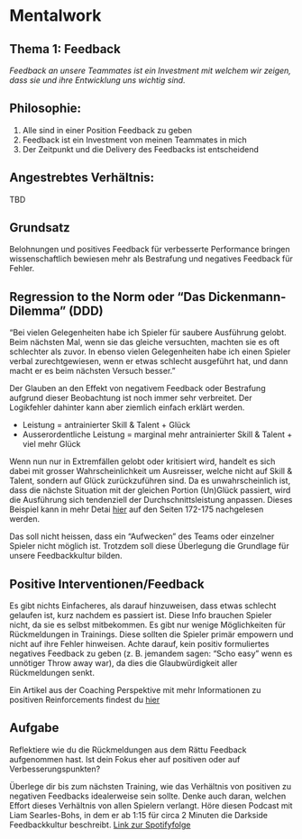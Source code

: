 # Mentalwork

## Thema 1: Feedback

*Feedback an unsere Teammates ist ein Investment mit welchem wir zeigen, dass sie und ihre Entwicklung uns wichtig sind.*

## Philosophie: 
1. Alle sind in einer Position Feedback zu geben
2. Feedback ist ein Investment von meinen Teammates in mich
3. Der Zeitpunkt und die Delivery des Feedbacks ist entscheidend

## Angestrebtes Verhältnis:
TBD

## Grundsatz
Belohnungen und positives Feedback für verbesserte Performance bringen wissenschaftlich bewiesen mehr als Bestrafung und negatives Feedback für Fehler. 

## Regression to the Norm oder “Das Dickenmann-Dilemma” (DDD)

“Bei vielen Gelegenheiten habe ich Spieler für saubere Ausführung gelobt. Beim nächsten Mal, wenn sie das gleiche versuchten, machten sie es oft schlechter als zuvor. In ebenso vielen Gelegenheiten habe ich einen Spieler verbal zurechtgewiesen, wenn er etwas schlecht ausgeführt hat, und dann macht er es beim nächsten Versuch besser.”

Der Glauben an den Effekt von negativem Feedback oder Bestrafung aufgrund dieser Beobachtung ist noch immer sehr verbreitet. Der Logikfehler dahinter kann aber ziemlich einfach erklärt werden. 

- Leistung = antrainierter Skill & Talent + Glück
- Ausserordentliche Leistung = marginal mehr antrainierter Skill & Talent + viel mehr Glück

Wenn nun nur in Extremfällen gelobt oder kritisiert wird, handelt es sich dabei mit grosser Wahrscheinlichkeit um Ausreisser, welche nicht auf Skill & Talent, sondern auf Glück zurückzuführen sind. Da es unwahrscheinlich ist, dass die nächste Situation mit der gleichen Portion (Un)Glück passiert, wird die Ausführung sich tendenziell der Durchschnittsleistung anpassen. Dieses Beispiel kann in mehr Detai	[hier](http://dspace.vnbrims.org:13000/jspui/bitstream/123456789/2224/1/Daniel-Kahneman-Thinking-Fast-and-Slow-.pdf) auf den Seiten 172-175 nachgelesen werden.

Das soll nicht heissen, dass ein “Aufwecken” des Teams oder einzelner Spieler nicht möglich ist. Trotzdem soll diese Überlegung die Grundlage für unsere Feedbackkultur bilden. 

## Positive Interventionen/Feedback

Es gibt nichts Einfacheres, als darauf hinzuweisen, dass etwas schlecht gelaufen ist, kurz nachdem es passiert ist. Diese Info brauchen Spieler nicht, da sie es selbst mitbekommen. Es gibt nur wenige Möglichkeiten für Rückmeldungen in Trainings. Diese sollten die Spieler primär empowern und nicht auf ihre Fehler hinweisen. Achte darauf, kein positiv formuliertes negatives Feedback zu geben (z. B. jemandem sagen: “Scho easy” wenn es unnötiger Throw away war), da dies die Glaubwürdigkeit aller Rückmeldungen senkt.

Ein Artikel aus der Coaching Perspektive mit mehr Informationen zu positiven Reinforcements findest du [hier](https://bettereverydaycoaching.substack.com/p/positive-interventions?utm_source=publication-search)

## Aufgabe
Reflektiere wie du die Rückmeldungen aus dem Rättu Feedback aufgenommen hast. Ist dein Fokus eher auf positiven oder auf Verbesserungspunkten? 

Überlege dir bis zum nächsten Training, wie das Verhältnis von positiven zu negativen Feedbacks idealerweise sein sollte. Denke auch daran, welchen Effort dieses Verhältnis von allen Spielern verlangt.
Höre diesen Podcast mit Liam Searles-Bohs, in dem er ab 1:15 für circa 2 Minuten die Darkside Feedbackkultur beschreibt. [Link zur Spotifyfolge](https://open.spotify.com/episode/0rVOabEjh57IRNWpHduHU0?si=fCVgstjYSvmxodP6wQjcyg&context=spotify%3Ashow%3A21ng6Er0WiIozcqMDOEI2z&nd=1&dlsi=c574419f77de4832)



